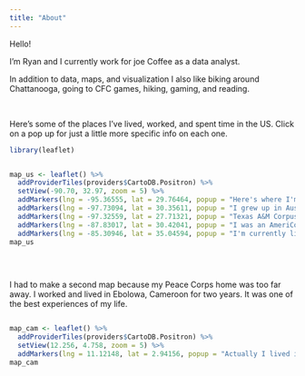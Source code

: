 ```yaml
---
title: "About"
---
```


Hello!

I’m Ryan and I currently work for joe Coffee as a data analyst.

In addition to data, maps, and visualization I also like biking around Chattanooga, going to CFC games, hiking, gaming, and reading. 

<br>

Here's some of the places I've lived, worked, and spent time in the US. Click on a pop up for just a little more specific info on each one.


```r
library(leaflet)
```

:::: {style="display: flex; width: 100%;"}

```r
map_us <- leaflet() %>%
  addProviderTiles(providers$CartoDB.Positron) %>%
  setView(-90.70, 32.97, zoom = 5) %>%
  addMarkers(lng = -95.36555, lat = 29.76464, popup = "Here's where I'm originally from") %>%
  addMarkers(lng = -97.73094, lat = 30.35611, popup = "I grew up in Austin<br>and lived here after AmeriCorps") %>%
  addMarkers(lng = -97.32559, lat = 27.71321, popup = "Texas A&M Corpus Christi is where I<br>went to undergrad") %>%
  addMarkers(lng = -87.83017, lat = 30.42041, popup = "I was an AmeriCorps volunteer <br>in Fairhope, AL") %>%
  addMarkers(lng = -85.30946, lat = 35.04594, popup = "I'm currently living here in Chattanooga,<br>also doing some other things")
map_us
```
::::

<br>

I had to make a second map because my Peace Corps home was too far away. I worked and lived in Ebolowa, Cameroon for two years. It was one of the best experiences of my life.

:::: {style="display: flex; width: 100%;"}
```r
map_cam <- leaflet() %>%
  addProviderTiles(providers$CartoDB.Positron) %>%
  setView(12.256, 4.758, zoom = 5) %>%
  addMarkers(lng = 11.12148, lat = 2.94156, popup = "Actually I lived in a little village<br>outside Ebolowa called Ngalane")
map_cam
```
::::